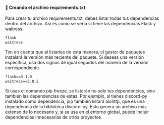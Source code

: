 #### 📝 Creando el archivo requirements.txt

Para crear tu archivo requirements.txt, debes listar todas tus dependencias dentro del archivo.
Así es como se vería si tiene las dependencias Flask y waitress.

```txt
flask
waitress
```

Ten en cuenta que al listarlas de esta manera, el gestor de paquetes instalará la versión más reciente del paquete.
Si deseas una versión específica, usa dos signos de igual seguidos del número de la versión correspondiente.

```txt
flask==3.1.0
waitress==3.0.2
```

Si usas el comando pip freeze, se listarán no solo tus dependencias, sino también las dependencias de estas.
Por ejemplo, si tienes discord-py instalado como dependencia, pip también listará aiohttp, que es una dependencia de la
biblioteca discord-py. Esto genera un archivo más extenso de lo necesario y, si se usa en el entorno global, puede incluir
dependencias innecesarias de otros proyectos.